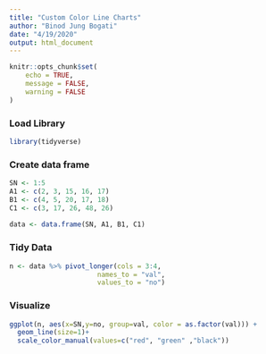 ```yaml
---
title: "Custom Color Line Charts"
author: "Binod Jung Bogati"
date: "4/19/2020"
output: html_document
---
```


```r
knitr::opts_chunk$set(
	echo = TRUE,
	message = FALSE,
	warning = FALSE
)
```

### Load Library

```r
library(tidyverse)
```


### Create data frame

```r
SN <- 1:5
A1 <- c(2, 3, 15, 16, 17)
B1 <- c(4, 5, 20, 17, 18)
C1 <- c(3, 17, 26, 48, 26)
  
data <- data.frame(SN, A1, B1, C1)
```

### Tidy Data

```r
n <- data %>% pivot_longer(cols = 3:4, 
                      names_to = "val", 
                      values_to = "no")
```

### Visualize

```r
ggplot(n, aes(x=SN,y=no, group=val, color = as.factor(val))) +
  geom_line(size=1)+ 
  scale_color_manual(values=c("red", "green" ,"black"))
```

